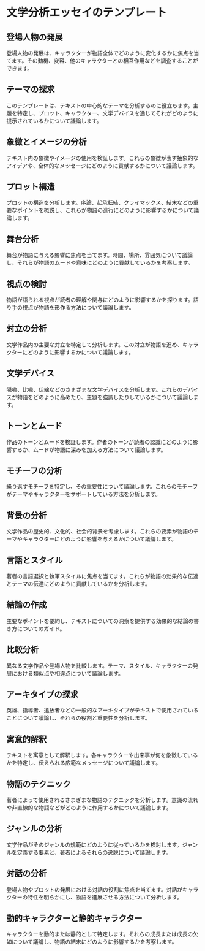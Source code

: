 # 文学分析エッセイのテンプレート


<div style={{ width: "100%", padding: 20, height: "70vh" }}>
  <Chat
    welcome={"こんにちは。どの種類のテンプレートを話し合い、生成したいですか？"}
    teacherName={"アレックス"}
    systemPrompt={"このユーザーが望むエッセイのテンプレートを見つけるのを手伝ってください！"}
  />
</div>

## 登場人物の発展

登場人物の発展は、キャラクターが物語全体でどのように変化するかに焦点を当てます。その動機、変容、他のキャラクターとの相互作用などを調査することができます。

## テーマの探求

このテンプレートは、テキストの中心的なテーマを分析するのに役立ちます。主題を特定し、プロット、キャラクター、文学デバイスを通じてそれがどのように提示されているかについて議論します。

## 象徴とイメージの分析

テキスト内の象徴やイメージの使用を検証します。これらの象徴が表す抽象的なアイデアや、全体的なメッセージにどのように貢献するかについて議論します。

## プロット構造

プロットの構造を分析します。序論、起承転結、クライマックス、結末などの重要なポイントを概説し、これらが物語の進行にどのように影響するかについて議論します。

## 舞台分析

舞台が物語に与える影響に焦点を当てます。時間、場所、雰囲気について議論し、それらが物語のムードや意味にどのように貢献しているかを考察します。

## 視点の検討

物語が語られる視点が読者の理解や関与にどのように影響するかを探ります。語り手の視点が物語を形作る方法について議論します。

## 対立の分析

文学作品内の主要な対立を特定して分析します。この対立が物語を進め、キャラクターにどのように影響するかについて議論します。

## 文学デバイス

隠喩、比喩、伏線などのさまざまな文学デバイスを分析します。これらのデバイスが物語をどのように高めたり、主題を強調したりしているかについて議論します。

## トーンとムード

作品のトーンとムードを検証します。作者のトーンが読者の認識にどのように影響するか、ムードが物語に深みを加える方法について議論します。

## モチーフの分析

繰り返すモチーフを特定し、その重要性について議論します。これらのモチーフがテーマやキャラクターをサポートしている方法を分析します。

## 背景の分析

文学作品の歴史的、文化的、社会的背景を考慮します。これらの要素が物語のテーマやキャラクターにどのように影響を与えるかについて議論します。

## 言語とスタイル

著者の言語選択と執筆スタイルに焦点を当てます。これらが物語の効果的な伝達とテーマの伝達にどのように貢献しているかを分析します。

## 結論の作成

主要なポイントを要約し、テキストについての洞察を提供する効果的な結論の書き方についてのガイド。

## 比較分析

異なる文学作品や登場人物を比較します。テーマ、スタイル、キャラクターの発展における類似点や相違点について議論します。

## アーキタイプの探求

英雄、指導者、追放者などの一般的なアーキタイプがテキストで使用されていることについて議論し、それらの役割と重要性を分析します。

## 寓意的解釈

テキストを寓意として解釈します。各キャラクターや出来事が何を象徴しているかを特定し、伝えられる広範なメッセージについて議論します。

## 物語のテクニック

著者によって使用されるさまざまな物語のテクニックを分析します。意識の流れや非直線的な物語などがどのように作用するかについて議論します。

## ジャンルの分析

文学作品がそのジャンルの規範にどのように従っているかを検討します。ジャンルを定義する要素と、著者によるそれらの逸脱について議論します。

## 対話の分析

登場人物やプロットの発展における対話の役割に焦点を当てます。対話がキャラクターの特性を明らかにし、物語を進展させる方法について分析します。

## 動的キャラクターと静的キャラクター

キャラクターを動的または静的として特定します。それらの成長または成長の欠如について議論し、物語の結末にどのように影響するかを考察します。

